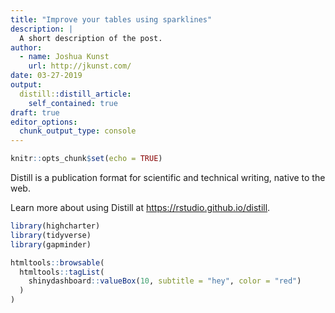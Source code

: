 ```yaml
---
title: "Improve your tables using sparklines"
description: |
  A short description of the post.
author:
  - name: Joshua Kunst
    url: http://jkunst.com/
date: 03-27-2019
output:
  distill::distill_article:
    self_contained: true
draft: true
editor_options: 
  chunk_output_type: console
---
```


```r
knitr::opts_chunk$set(echo = TRUE)
```

Distill is a publication format for scientific and technical writing, native to the web.

Learn more about using Distill at <https://rstudio.github.io/distill>.

```r
library(highcharter)
library(tidyverse)
library(gapminder)


```



```r
htmltools::browsable(
  htmltools::tagList(
    shinydashboard::valueBox(10, subtitle = "hey", color = "red")
  )
)
```



